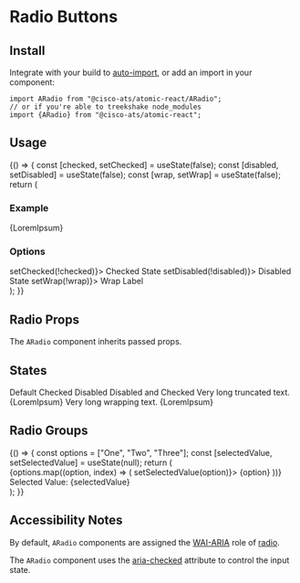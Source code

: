 

<Meta title="Components/Radio Buttons" component={ARadio} />

# Radio Buttons

## Install

Integrate with your build to [auto-import](?path=/docs/getting-started--page#integrating), or add an import in your component:

```
import ARadio from "@cisco-ats/atomic-react/ARadio";
// or if you're able to treekshake node_modules
import {ARadio} from "@cisco-ats/atomic-react";
```

## Usage

<Preview>
  <Story name="usage-1">
    <YourComponent>
      {() => {
        const [checked, setChecked] = useState(false);
        const [disabled, setDisabled] = useState(false);
        const [wrap, setWrap] = useState(false);
        return (
          <div>
            <h3>Example</h3>
            <ARadio checked={checked} disabled={disabled} wrap={wrap}>
              {LoremIpsum}
            </ARadio>
            <ADivider />
            <h3>Options</h3>
            <div className="d-flex mt-4 flex-column">
              <ACheckbox checked={checked} onClick={() => setChecked(!checked)}>
                Checked State
              </ACheckbox>
              <ACheckbox
                checked={disabled}
                onClick={() => setDisabled(!disabled)}>
                Disabled State
              </ACheckbox>
              <ACheckbox checked={wrap} onClick={() => setWrap(!wrap)}>
                Wrap Label
              </ACheckbox>
            </div>
          </div>
        );
      }}
    </YourComponent>
  </Story>
</Preview>

## Radio Props

The `ARadio` component inherits passed props.

<Props of={ARadio} />

## States

<Preview>
  <Story name="states-1">
    <div className="d-flex flex-column">
      <ARadio>Default</ARadio>
      <ARadio checked>Checked</ARadio>
      <ARadio disabled>Disabled</ARadio>
      <ARadio disabled checked>
        Disabled and Checked
      </ARadio>
      <ARadio>Very long truncated text. {LoremIpsum}</ARadio>
      <ARadio wrap>Very long wrapping text. {LoremIpsum}</ARadio>
    </div>
  </Story>
</Preview>

## Radio Groups

<Preview>
  <Story name="groups-1">
    <YourComponent>
      {() => {
        const options = ["One", "Two", "Three"];
        const [selectedValue, setSelectedValue] = useState(null);
        return (
          <div>
            {options.map((option, index) => (
              <ARadio
                name="myRadioGroup"
                key={`myRadioGroup_${index}`}
                checked={option === selectedValue}
                onClick={() => setSelectedValue(option)}>
                {option}
              </ARadio>
            ))}
            <ADivider />
            Selected Value: {selectedValue}
          </div>
        );
      }}
    </YourComponent>
  </Story>
</Preview>

## Accessibility Notes

By default, `ARadio` components are assigned the [WAI-ARIA](https://www.w3.org/WAI/standards-guidelines/aria/) role of [radio](https://www.w3.org/TR/wai-aria/#radio).

The `ARadio` component uses the [aria-checked](https://www.w3.org/TR/wai-aria/#aria-checked) attribute to control the input state.
